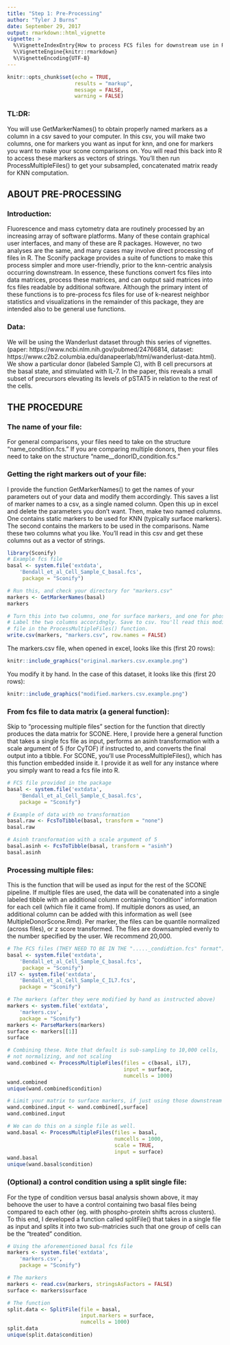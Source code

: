```yaml
---
title: "Step 1: Pre-Processing"
author: "Tyler J Burns"
date: September 29, 2017
output: rmarkdown::html_vignette
vignette: >
  %\VignetteIndexEntry{How to process FCS files for downstream use in R}
  %\VignetteEngine{knitr::rmarkdown}
  %\VignetteEncoding{UTF-8}
---
```


```r
knitr::opts_chunk$set(echo = TRUE, 
                      results = "markup", 
                      message = FALSE, 
                      warning = FALSE)
```

### TL:DR:  
You will use GetMarkerNames() to obtain properly named markers as a column in a 
csv saved to your computer. In this csv, you will make two columns, one for 
markers you want as input for knn, and one for markers you want to make your 
scone comparisons on. You will read this back into R to access these markers as 
vectors of strings. You'll then run ProcessMultipleFiles() to get your 
subsampled, concatenated matrix ready for KNN computation. 

## ABOUT PRE-PROCESSING 

### Introduction:  
Fluorescence and mass cytometry data are routinely processed by an increasing 
array of software platforms. Many of these contain graphical user interfaces, 
and many of these are R packages. However, no two analyses are the same, and 
many cases may involve direct processing of files in R. The Sconify package 
provides a suite of functions to make this process simpler and more 
user-friendly, prior to the knn-centric analysis occurring downstream. In 
essence, these functions convert fcs files into data matrices, process these 
matrices, and can output said matrices into fcs files readable by additional 
software. Although the primary intent of these functions is to pre-process fcs 
files for use of k-nearest neighbor statistics and visualizations in the 
remainder of this package, they are intended also to be general use functions. 

### Data:   
We will be using the Wanderlust dataset through this series of vignettes. 
(paper: https://www.ncbi.nlm.nih.gov/pubmed/24766814, dataset: https://www.c2b2.columbia.edu/danapeerlab/html/wanderlust-data.html). We show a 
particular donor (labeled Sample C), with B cell precursors at the basal state, 
and stimulated with IL-7. In the paper, this reveals a small subset of 
precursors elevating its levels of pSTAT5 in relation to the rest of the cells. 

## THE PROCEDURE

### The name of your file:   
For general comparisons, your files need to take on the structure 
"name_condition.fcs." If you are comparing multiple donors, then your files 
need to take on the structure "name__donorID_condition.fcs."

### Getting the right markers out of your file:  
I provide the function GetMarkerNames() to get the names of your parameters out 
of your data and modify them accordingly. This saves a list of marker names to 
a csv, as a single named column. Open this up in excel and delete the 
parameters you don't want. Then, make two named columns. One contains static 
markers to be used for KNN (typically surface markers). The second contains the 
markers to be used in the comparisons. Name these two columns what you like. 
You'll read in this csv and get these columns out as a vector of strings. 


```r
library(Sconify)
# Example fcs file
basal <- system.file('extdata',
    'Bendall_et_al_Cell_Sample_C_basal.fcs',
     package = "Sconify")

# Run this, and check your directory for "markers.csv"
markers <- GetMarkerNames(basal)
markers
```

```r
# Turn this into two columns, one for surface markers, and one for phosphos
# Label the two columns accoridngly. Save to csv. You'll read this modified
# file in the ProcessMultipleFiles() function.
write.csv(markers, "markers.csv", row.names = FALSE)
```



The markers.csv file, when opened in excel, looks like this (first 20 rows): 

```r
knitr::include_graphics("original.markers.csv.example.png")

```

You modify it by hand. In the case of this dataset, it looks like this (first 
20 rows):

```r
knitr::include_graphics("modified.markers.csv.example.png")

```


### From fcs file to data matrix (a general function):  
Skip to "processing multiple files" section for the function that directly 
produces the data matrix for SCONE. Here, I provide here a general function 
that takes a single fcs file as input, performs an asinh transformation with a 
scale argument of 5 (for CyTOF) if instructed to, and converts the final output 
into a tibble. For SCONE, you'll use ProcessMultipleFiles(), which has this 
function embedded inside it. I provide it as well for any instance where you 
simply want to read a fcs file into R. 


```r

# FCS file provided in the package
basal <- system.file('extdata',
    'Bendall_et_al_Cell_Sample_C_basal.fcs',
    package = "Sconify")

# Example of data with no transformation
basal.raw <- FcsToTibble(basal, transform = "none")
basal.raw

# Asinh transformation with a scale argument of 5
basal.asinh <- FcsToTibble(basal, transform = "asinh")
basal.asinh

```

### Processing multiple files:  
This is the function that will be used as input for the rest of the SCONE 
pipeline. If multiple files are used, the data will be conatenated into a 
single labeled tibble with an additional column containing "condition" 
information for each cell (which file it came from). If multiple donors as 
used, an additional column can be added with this information as well (see 
MultipleDonorScone.Rmd). Per marker, the files can be quantile normalized 
(across files), or z score transformed. The files are downsampled evenly to the 
number specified by the user. We recommend 20,000. 

```r
# The FCS files (THEY NEED TO BE IN THE "....._condidtion.fcs" format")
basal <- system.file('extdata',
    'Bendall_et_al_Cell_Sample_C_basal.fcs',
     package = "Sconify")
il7 <- system.file('extdata',
    'Bendall_et_al_Cell_Sample_C_IL7.fcs',
    package = "Sconify")

# The markers (after they were modified by hand as instructed above)
markers <- system.file('extdata',
    'markers.csv',
    package = "Sconify")
markers <- ParseMarkers(markers)
surface <- markers[[1]]
surface
```
```r
# Combining these. Note that default is sub-sampling to 10,000 cells, 
# not normalizing, and not scaling
wand.combined <- ProcessMultipleFiles(files = c(basal, il7), 
                                      input = surface, 
                                      numcells = 1000)
wand.combined
unique(wand.combined$condition)

# Limit your matrix to surface markers, if just using those downstream
wand.combined.input <- wand.combined[,surface]
wand.combined.input
```

```r
# We can do this on a single file as well. 
wand.basal <- ProcessMultipleFiles(files = basal, 
                                   numcells = 1000, 
                                   scale = TRUE, 
                                   input = surface)
wand.basal
unique(wand.basal$condition)

```

### (Optional) a control condition using a split single file:  
For the type of condition versus basal analysis shown above, it may behoove the 
user to have a control containing two basal files being compared to each other 
(eg. with phospho-protein shifts across clusters). To this end, I developed a 
function called splitFile() that takes in a single file as input and splits it 
into two sub-matricies such that one group of cells can be the "treated" 
condition. 

```r
# Using the aforementioned basal fcs file
markers <- system.file('extdata',
    'markers.csv',
    package = "Sconify")

# The markers
markers <- read.csv(markers, stringsAsFactors = FALSE)
surface <- markers$surface

# The function
split.data <- SplitFile(file = basal, 
                        input.markers = surface, 
                        numcells = 1000)
split.data
unique(split.data$condition)
```


